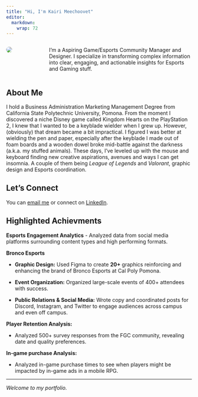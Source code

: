 ```yaml
---
title: "Hi, I'm Kairi Meechoovet"
editor: 
  markdown: 
    wrap: 72
---
```


::::: columns
::: {.column width="30%"}
![](images/IMG_20240105_005601_187.jpg){style="border-radius: 50%;"}
:::

::: {.column width="70%" style="padding-left: 3rem;"}
I'm a Aspiring Game/Esports Community Manager and Designer. I specialize
in transforming complex information into clear, engaging, and actionable
insights for Esports and Gaming stuff.
:::
:::::

## About Me

I hold a [Business Administration Marketing Management
Degree]{.highlight} from California State Polytechnic University,
Pomona. From the moment I discovered a niche Disney game called Kingdom
Hearts on the PlayStation 2, I knew that I wanted to be a keyblade
wielder when I grew up. However, (obviously) that dream became a bit
impractical. I figured I was better at wielding the pen and paper,
especially after the keyblade I made out of foam boards and a wooden
dowel broke mid-battle against the darkness (a.k.a. my stuffed animals).
These days, I’ve leveled up with the mouse and keyboard finding new
creative aspirations, avenues and ways I can get insomnia. A couple of
them being *League of Legends* and *Valorant*, graphic design and
Esports coordination.

## Let's Connect

You can [email me](mailto:kairimeechoovet@gmail.com) or connect on
[LinkedIn](https://www.linkedin.com/in/kairi-meechoovet-06042026a/).

## Highlighted Achievments

**Esports Engagement Analytics** - Analyzed data from social media
platforms surrounding content types and high performing formats.

**Bronco Esports**

-   **Graphic Design:** Used Figma to create **20+** graphics
    reinforcing and enhancing the brand of Bronco Esports at Cal Poly
    Pomona.

-   **Event Organization:** Organized large-scale events of 400+
    attendees with success.

-   **Public Relations & Social Media:** Wrote copy and coordinated
    posts for Discord, Instagram, and Twitter to engage audiences across
    campus and even off campus.

**Player Retention Analysis:**

-   Analyzed 500+ survey responses from the FGC community, revealing
    date and quality preferences.

**In-game purchase Analysis:**

-   Analyzed in-game purchase times to see when players might be
    impacted by in-game ads in a mobile RPG.

------------------------------------------------------------------------

*Welcome to my portfolio.*
